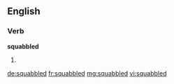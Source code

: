 ==English==

===Verb===
'''squabbled'''

# {{past of|squabble}}

[[de:squabbled]]
[[fr:squabbled]]
[[mg:squabbled]]
[[vi:squabbled]]